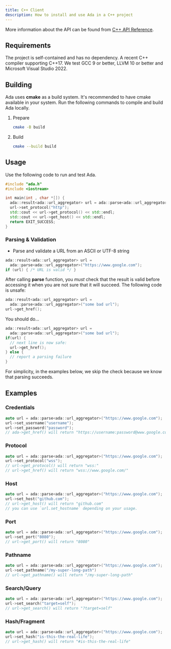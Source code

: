 ```yaml
---
title: C++ Client
description: How to install and use Ada in a C++ project
---
```


More information about the API can be found from [C++ API Reference](https://cpp-api.ada-url.com).

## Requirements

The project is self-contained and has no dependency.
A recent C++ compiler supporting C++17. We test GCC 9 or better, LLVM 10 or better and Microsoft Visual Studio 2022.

## Building

Ada uses **cmake** as a build system. It's recommended to have cmake available in your system.
Run the following commands to compile and build Ada locally.

<Steps>

 1. Prepare

    ```bash
    cmake -B build
    ```

 2. Build

    ```bash
    cmake --build build
    ```

</Steps>

## Usage

Use the following code to run and test Ada.

```cpp
#include "ada.h"
#include <iostream>

int main(int , char *[]) {
  ada::result<ada::url_aggregator> url = ada::parse<ada::url_aggregator>("https://www.google.com");
  url->set_protocol("http");
  std::cout << url->get_protocol() << std::endl;
  std::cout << url->get_host() << std::endl;
  return EXIT_SUCCESS;
}
```

### Parsing & Validation

- Parse and validate a URL from an ASCII or UTF-8 string

```cpp
ada::result<ada::url_aggregator> url =
  ada::parse<ada::url_aggregator>("https://www.google.com");
if (url) { /* URL is valid */ }
```

After calling **parse** function, you *must* check that the result is valid before
accessing it when you are not sure that it will succeed. The following
code is unsafe:

```cpp
ada::result<ada::url_aggregator> url =
  ada::parse<ada::url_aggregator>("some bad url");
url->get_href();
```

You should do...

```cpp
ada::result<ada::url_aggregator> url =
  ada::parse<ada::url_aggregator>("some bad url");
if(url) {
  // next line is now safe:
  url->get_href();
} else {
  // report a parsing failure
}
```

For simplicity, in the examples below, we skip the check because
we know that parsing succeeds.


## Examples

### Credentials

```cpp
auto url = ada::parse<ada::url_aggregator>("https://www.google.com");
url->set_username("username");
url->set_password("password");
// ada->get_href() will return "https://username:password@www.google.com/"
```

### Protocol

```cpp
auto url = ada::parse<ada::url_aggregator>("https://www.google.com");
url->set_protocol("wss");
// url->get_protocol() will return "wss:"
// url->get_href() will return "wss://www.google.com/"
```

### Host

```cpp
auto url = ada::parse<ada::url_aggregator>("https://www.google.com");
url->set_host("github.com");
// url->get_host() will return "github.com"
// you can use `url.set_hostname` depending on your usage.
```

### Port

```cpp
auto url = ada::parse<ada::url_aggregator>("https://www.google.com");
url->set_port("8080");
// url->get_port() will return "8080"
```

### Pathname

```cpp
auto url = ada::parse<ada::url_aggregator>("https://www.google.com");
url->set_pathname("/my-super-long-path")
// url->get_pathname() will return "/my-super-long-path"
```

### Search/Query

```cpp
auto url = ada::parse<ada::url_aggregator>("https://www.google.com");
url->set_search("target=self");
// url->get_search() will return "?target=self"
```

### Hash/Fragment

```cpp
auto url = ada::parse<ada::url_aggregator>("https://www.google.com");
url->set_hash("is-this-the-real-life");
// url->get_hash() will return "#is-this-the-real-life"
```